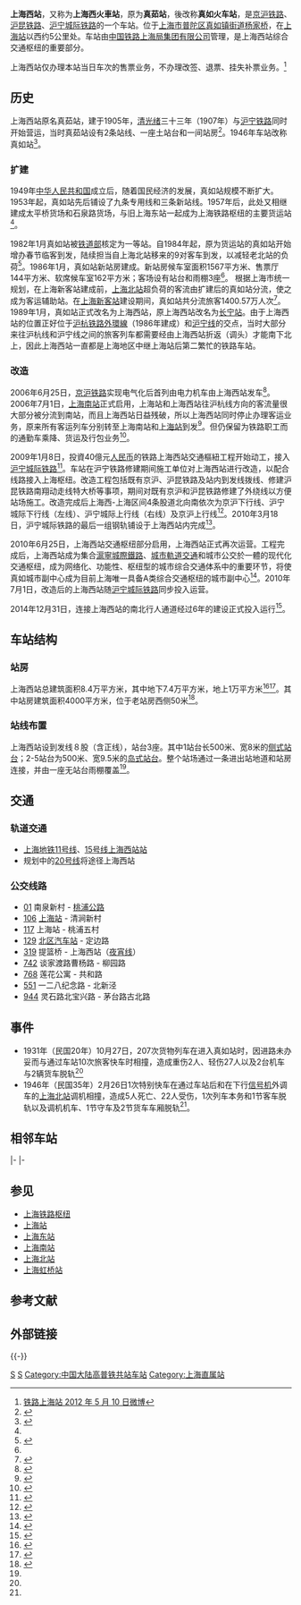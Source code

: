 {{about|[[上海铁路局|上海铁路局]]的上海西站|[[上海轨道交通|上海轨道交通]][[上海轨道交通11号线|11号线]]、[[上海轨道交通15号线|15号线]]的上海西站|上海西站站|历史上的上海西站（1935年-1989年）|长宁站 (上海市)}}
{{Infobox Station
|name = 上海西站
|eng_name = Shanghaixi Railway Station
|symbol_right = {{rint|cn|rail}}
|image = 上海西站.jpg
|caption = 上海西站南广场
|other_name = 真茹站<small>（1907-1946年）</small><br />真如站<small>（1946-1989年）</small>
|code = 30662<ref>根据《中华人民共和国铁路车站代码》（GB/T10302-2010）</ref>
|commercial_code = SXH<ref>{{cite book|author=铁道部电子计算技术中心, 铁道部运输局|title=铁路车站站名代码表：TMIS使用|publisher=中国铁道出版社|location=北京|year=1998|isbn=9787113030995|pages=61}}</ref><ref>{{cite book|author=[[中华人民共和国铁道部|中华人民共和国铁道部]]|title=铁路电报站名略号（2012）|publisher=中国铁道出版社|location=北京|year=2012|unified=15113·3468|pages=111}}</ref>
|pinyin_code = SHX
|address = [[上海市|上海市]][[普陀区_(上海市)|普陀区]][[真如镇街道|真如镇街道]]桃浦路22号（客运）/石泉路（货运）
|built = 1905年
|opened= 1907年
|coordinates = {{Coord|31|15|53.50|N|121|23|53.46|E|region:CN|display=inline,title}}
|owned = [[上海局集团|上海局集团]][[上海直属站|上海直属站]]
|classification = [[一等站_(中铁)|一等站]]
|lines = [[京沪铁路|京沪铁路]]、[[沪昆铁路|沪昆铁路]]、<br>[[沪宁高速铁路|沪宁高速铁路]]
|tracks = 8
|月台数目 = 
}}
'''上海西站'''，又称为'''上海西火車站'''，原为'''真茹站'''，後改称'''真如火车站'''，是[[京沪铁路|京沪铁路]]、[[沪昆铁路|沪昆铁路]]、[[沪宁城际铁路|沪宁城际铁路]]的一个车站。位于[[上海市|上海市]][[普陀区_(上海市)|普陀区]][[真如镇街道|真如镇街道]][[杨家桥|杨家桥]]，在[[上海站|上海站]]以西约5公里处。车站由[[中国铁路上海局集团有限公司|中国铁路上海局集团有限公司]]管理，是上海西站综合交通枢纽的重要部分。

上海西站仅办理本站当日车次的售票业务，不办理改签、退票、挂失补票业务。<ref>[http://weibo.com/1917205532/yiwGX7Spp 铁路上海站 2012 年 5 月 10 日微博]</ref>

== 历史 ==
上海西站原名真茹站，建于1905年，[[清朝|清]][[光绪|光绪]]三十三年（1907年）与[[沪宁铁路|沪宁铁路]]同时开始营运，当时真茹站设有2条站线、一座土站台和一间站房<ref name="srhisto">{{cite book|title=上海铁路局志|publisher=中国铁道出版社|isbn=9787113053802|year=2004}}</ref>{{rp|226}}。1946年车站改称真如站<ref>{{Cite web |url=http://xwcb.eastday.com/eastday/node13/node126/node11164/userobject1ai133042.html |title=最快下月起停办客运业务 上海西站“功成身退” |accessdate=2009-02-05 |archive-date=2018-09-29 |archive-url=https://web.archive.org/web/20180929190701/http://xwcb.eastday.com/eastday/node13/node126/node11164/userobject1ai133042.html |dead-url=no }}</ref>。
===扩建===
{{multiple image|align=right|direction=vertical|width=220
|image1=Shanghai west station 141.jpg|caption1=2006年的上海西站
|image2=25T railway carriage by BSP.jpg|caption2=2008年，一列[[中国铁路25T型客车|BSP原厂制25T型软座车]]停靠在上海西站
}}
1949年[[中华人民共和国|中华人民共和国]]成立后，随着国民经济的发展，真如站规模不断扩大。1953年起，真如站先后铺设了九条专用线和三条新站线。1957年后，此处又相继建成太平桥货场和石泉路货场，与旧上海东站一起成为上海铁路枢纽的主要货运站<ref name="srhisto"/>{{rp|226}}。

1982年1月真如站被[[中华人民共和国铁道部|铁道部]]核定为一等站。自1984年起，原为货运站的真如站开始增办春节临客到发，陆续担当自上海北站移来的9对客车到发，以减轻老北站的负荷<ref>{{cite news|title=西站 客来客往一如往常|2=|url=http://news.sina.com.cn/c/2006-06-23/03269274251s.shtml|publisher=新浪网|date=2006-06-23|accessdate=2019-02-16|archive-date=2020-11-03|archive-url=https://web.archive.org/web/20201103104130/http://news.sina.com.cn/c/2006-06-23/03269274251s.shtml|dead-url=no}}</ref>。1986年1月，真如站新站房建成。新站房候车室面积1567平方米、售票厅144平方米、软席候车室162平方米；客场设有站台和雨棚3座<ref name="srhisto"/>{{rp|226}}。
根据上海市统一规划，在上海新客站建成前，[[上海北站|上海北站]]超负荷的客流由扩建后的真如站分流，使之成为客运辅助站。在[[上海站|上海新客站]]建设期间，真如站共分流旅客1400.57万人次<ref>{{cite news|title=百年老站见证上海发展轨迹|url=http://finance.sina.com.cn/roll/20090430/08052816119.shtml|publisher=新浪网|date=2009-04-30|accessdate=2019-02-16|archive-date=2020-11-03|archive-url=https://web.archive.org/web/20201103150226/http://finance.sina.com.cn/roll/20090430/08052816119.shtml|dead-url=no}}</ref>。1989年1月，真如站正式改名为上海西站，原上海西站改名为[[长宁站|长宁站]]。由于上海西站的位置正好位于[[沪杭铁路外環線|沪杭铁路外環線]]（1986年建成）和[[沪宁铁路|沪宁线]]的交点，当时大部分来往沪杭线和沪宁线之间的旅客列车都需要经由上海西站折返（调头）才能南下北上，因此上海西站一直都是上海地区中继上海站后第二繁忙的铁路车站。

===改造===
2006年6月25日，[[京沪铁路|京沪铁路]]实现电气化后首列由电力机车由上海西站发车<ref>{{cite news|title=京沪电气化列车首发|url=http://news.sina.com.cn/c/2006-06-26/01289294485s.shtml|publisher=新浪网|date=206-06-26|accessdate=2019-02-16|archive-date=2020-11-03|archive-url=https://web.archive.org/web/20201103134559/http://news.sina.com.cn/c/2006-06-26/01289294485s.shtml|dead-url=no}}</ref>。2006年7月1日，[[上海南站|上海南站]]正式启用，上海站和上海西站往沪杭线方向的客流量很大部分被分流到南站，而且上海西站日益残破，所以上海西站同时停止办理客运业务，原来所有客运列车分别转至上海南站和[[上海站|上海站]]到发<ref>{{Cite web |url=http://web.xwwb.com/wbnews.php?db=7&thisid=56428 |title=百岁上海西站进入“退休”倒计时 |accessdate=2009-02-05 |archive-date=2006-10-14 |archive-url=https://web.archive.org/web/20061014204602/http://web.xwwb.com/wbnews.php?db=7&thisid=56428 |dead-url=yes }}</ref>。但仍保留为铁路职工而的通勤车乘降、货运及行包业务<ref>{{cite news|title=上海西站整合资源 借物流欲造真如城市副中心|url=http://bj.leju.com/scan/2006-06-27/1019134444.html|publisher=新浪网|date=2006-06-27|accessdate=2019-02-16|archive-date=2020-11-07|archive-url=https://web.archive.org/web/20201107012848/https://bj.leju.com/scan/2006-06-27/1019134444.html|dead-url=no}}</ref>。

2009年1月8日，投資40億元[[人民币|人民币]]的铁路上海西站交通樞紐工程开始动工，接入[[沪宁城际铁路|沪宁城际铁路]]<ref>{{cite news|title=投资40亿元的铁路上海西站交通枢纽工程开工建设|url=http://www.gov.cn/jrzg/2009-01/08/content_1199769.htm|publisher=中华人民共和国中央人民政府|date=2009-01-08|accessdate=2011-12-03|archive-date=2020-11-03|archive-url=https://web.archive.org/web/20201103153802/http://www.gov.cn/jrzg/2009-01/08/content_1199769.htm|dead-url=no}}</ref>。车站在沪宁铁路修建期间施工单位对上海西站进行改造，以配合线路接入上海枢纽。改造工程包括既有京沪、沪昆铁路及站内到发线拨线、修建沪昆铁路南翔动走线特大桥等事项，期间对既有京沪和沪昆铁路修建了外绕线以方便站场施工。改造完成后上海西-上海区间4条股道北向南依次为京沪下行线、沪宁城际下行线（左线）、沪宁城际上行线（右线）及京沪上行线<ref name="track">{{cite journal|author=罗宏伟|title=沪宁城际铁路引入上海枢纽既有线施工组织方案研究|work=武汉理工大学学报|year=2011|edition=第35卷 第2期}}</ref>。2010年3月18日，沪宁城际铁路的最后一组钢轨铺设于上海西站内完成<ref>{{cite news|title=沪宁城际铁路全线铺通 7月1日投入运营|url=http://news.sina.com.cn/c/2010-03-18/083719889417.shtml|publisher=新浪网|date=2010-03-18|accessdate=2019-02-16|archive-date=2020-11-03|archive-url=https://web.archive.org/web/20201103123747/http://news.sina.com.cn/c/2010-03-18/083719889417.shtml|dead-url=no}}</ref>。

2010年6月25日，上海西站交通枢纽部分启用，上海西站正式再次运营。工程完成后，上海西站成为集合[[滬寧城際鐵路|滬寧城際鐵路]]、[[上海軌道交通|城市軌道交通]]和城市公交於一體的现代化交通枢纽，成为网络化、功能性、枢纽型的城市综合交通体系中的重要环节，将使真如城市副中心成为目前上海唯一具备A类综合交通枢纽的城市副中心<ref>{{Cite web |url=http://sh.eastday.com/qtmt/20100625/u1a763992.html |title=上海西站交通枢纽今启用 将与轨交实现立体"零换乘" |accessdate=2010-09-28 |publisher=东方网 |date=2010-06-25 |archive-date=2020-11-09 |archive-url=https://web.archive.org/web/20201109044241/http://sh.eastday.com/qtmt/20100625/u1a763992.html |dead-url=no }}</ref>。2010年7月1日，改造后的上海西站随[[沪宁城际铁路|沪宁城际铁路]]同步投入运营。

2014年12月31日，连接上海西站的南北行人通道经过6年的建设正式投入运行<ref>{{cite news|title=上海西站南北通道昨日开通运行|url=http://news.sina.com.cn/c/2015-01-01/030931350373.shtml|publisher=新浪网|date=2015-01-01|accessdate=2019-02-16|archive-date=2020-11-03|archive-url=https://web.archive.org/web/20201103101644/http://news.sina.com.cn/c/2015-01-01/030931350373.shtml|dead-url=no}}</ref>。

==车站结构==
===站房===
{{multiple image|align=right|direction=vertical|width=220
|image1=West Shanghai railway station waiting room 20100905.JPG|caption1=候车室
|image2=上海西站的无障碍升降平台.jpg|caption2=无障碍升降平台
}}
上海西站总建筑面积8.4万平方米，其中地下7.4万平方米，地上1万平方米<ref>{{Cite web |url=http://www.gov.cn/jrzg/2009-01/08/content_1199769.htm |title=投資40億元的鐵路上海西站交通樞紐工程開工建設 |accessdate=2011-12-03 |archive-date=2020-11-03 |archive-url=https://web.archive.org/web/20201103153802/http://www.gov.cn/jrzg/2009-01/08/content_1199769.htm |dead-url=no }}</ref><ref>{{Cite web |url=http://xwcb.eastday.com/c/20081212/u1a511488.html |title=百年老西站要“變身”交通樞紐 三條軌交實現站內換乘 |accessdate=2010-10-04 |archive-date=2018-09-29 |archive-url=https://web.archive.org/web/20180929193659/http://xwcb.eastday.com/c/20081212/u1a511488.html |dead-url=no }}</ref>。其中站房建筑面积4000平方米，位于老站房西侧50米<ref>{{cite news|title=上海老西站下月拆迁 将打造跨省“一日生活圈”|url=http://www.chinanews.com/gn/news/2009/02-23/1574858.shtml|publisher=中国新闻网|date=2009-02-23|accessdate=2019-02-16|archive-date=2020-11-03|archive-url=https://web.archive.org/web/20201103142250/http://www.chinanews.com/gn/news/2009/02-23/1574858.shtml|dead-url=no}}</ref>。

=== 站线布置 ===
{{multiple image|align=right|direction=vertical|width=220
|image1=201701 Platforms at Shanghaixi Station.jpg|caption1=3号站台
|image2=上海西站的岛式站台.jpg|caption2=4号站台和5号站台
|image3=CRH380D-1532.jpg|caption3=[[CRH380D|CRH380D]]-1532（G7075）停靠在5号站台
}}
上海西站设到发线８股（含正线），站台3座。其中1站台长500米、宽8米的[[侧式站台|侧式站台]]；2-5站台为500米、宽9.5米的[[岛式站台|岛式站台]]。整个站场通过一条进出站地道和站房连接，并由一座无站台雨棚覆盖<ref name="track"/>。
{{RailStStart}}
{{RailStLine|1|无|[[备用线|备用线]]}}
{{RailStLine|2|无|[[京沪线|京沪线]]下行[[正线|正线]]、[[沪昆线|沪昆线]]上行正线}}
{{RailStLine|3|5|[[到发线|到发线]]}}
{{RailStPlatform|岛}}
{{RailStLine|4|4|[[沪宁城际高速铁路|沪宁城际线]]下行正线/到发线}}
{{RailStLine|5|3|沪宁城际线上行正线/到发线}}
{{RailStPlatform|岛}}
{{RailStLine|6|2|到发线}}
{{RailStLine|7|无|京沪线上行正线、沪昆线下行正线}}
{{RailStLine|8|1|到发线}}
{{RailStPlatform|侧u}}
{{RailStEnd}}

== 交通 ==
=== 轨道交通 ===
* [[上海地铁|上海地铁]][[上海轨道交通11号线|11号线]]、[[上海轨道交通15号线|15号线]][[上海西站站|上海西站站]]
* 规划中的[[上海轨道交通20号线|20号线]]将途径上海西站

=== 公交线路 ===
* [[上海公交01路|01]] 南泉新村 - [[桃浦公路|桃浦公路]]
*[[上海公交106路|106]] [[上海站|上海站]] - 清涧新村
*[[上海公交117路|117]] 上海站 - 桃浦五村
*[[上海公交129路|129]] [[上海北区汽车站|北区汽车站]] - 定边路
*[[上海公交319路|319]] 提篮桥 - 上海西站（[[夜宵线|夜宵线]]）
*[[上海公交742路|742]] 谈家渡路曹杨路 - 柳园路
*[[上海公交768路|768]] 莲花公寓 - 共和路
*[[上海公交551路|551]] 一二八纪念路 - 北新泾
*[[上海公交944路|944]] 灵石路北宝兴路 - 茅台路古北路

==事件==
*1931年（民国20年）10月27日，207次货物列车在进入真如站时，因进路未办妥而与通过车站10次旅客快车时相撞，造成重伤2人、轻伤27人以及2台机车与2辆货车脱轨<ref name="srhisto"/>{{rp|590}}
*1946年（民国35年）2月26日1次特别快车在通过车站后和在下行[[信号机|信号机]]外调车的[[上海北站|上海北站]]调机相撞，造成5人死亡、22人受伤，1次列车本务和1节客车脱轨以及调机机车、1节守车及2节货车车厢脱轨<ref name="srhisto"/>{{rp|591}}。

==相邻车站==
{{start rail box|[[File:China_Railways.svg|16px]] [[中国铁路|中国铁路]]}}
{{s-inop|[[江桥镇站|江桥镇站]]|{{站|北京}}方向}}
{{s-line|[[京沪铁路|京沪铁路]]<br />← 3km 上海西站 5km →}}
{{s-inop|[[上海站|上海站]]|本线终点<br>经光新路|rows=2}}
|-
{{s-inop|[[江桥镇站|江桥镇站]]|{{站|南京}}方向}}
{{s-line|[[沪宁城际高速铁路|沪宁城际高速铁路]]<br />← 3km 上海西站 5km →}}
|-
{{Terminus}}
{{s-line|[[沪昆铁路|沪昆铁路]]<br />{{0}} {{0}} {{0}} {{0}}上海西站 14km →}}
{{s-inop|[[封浜站|封浜站]]|{{站|昆明}}方向<br>经南翔动车所、翔南、翔西}}
{{end box}}

==参见==
*[[上海铁路枢纽|上海铁路枢纽]]
*[[上海站|上海站]]
*[[上海东站|上海东站]]
*[[上海南站|上海南站]]
*[[上海北站|上海北站]]
*[[上海虹桥站|上海虹桥站]]
==参考文献==
{{Reflist|2}}
==外部链接==
{{Commonscat|Shanghaixi Railway Station}}
{{-}}
{{中国铁路一等客运站|沪}}
{{京沪铁路}}
{{沪宁城际铁路车站}}
{{沪昆铁路}}
{{上海车站列表}}

[[Category:1907年启用的铁路车站|S]]
[[Category:普陀区铁路车站_(上海市)|S]]
[[Category:中国大陆高普铁共站车站|Category:中国大陆高普铁共站车站]]
[[Category:上海直属站|Category:上海直属站]]